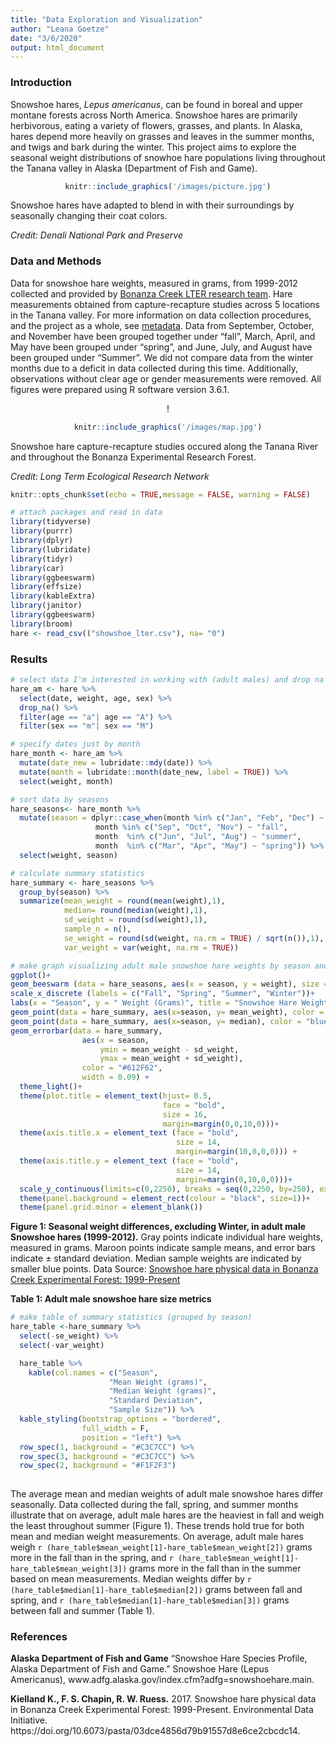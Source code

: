 ```yaml
---
title: "Data Exploration and Visualization"
author: "Leana Goetze"
date: "3/6/2020"
output: html_document
---
```

### Introduction
Snowshoe hares, *Lepus americanus*, can be found in boreal and upper montane forests across North America. Snowshoe hares are primarily herbivorous, eating a variety of flowers, grasses, and plants. In Alaska, hares depend more heavily on grasses and leaves in the summer months, and twigs and bark during the winter. This project aims to explore the seasonal weight distributions of snowhoe hare populations living throughout the Tanana valley in Alaska (Department of Fish and Game).

<center>
```r
knitr::include_graphics('/images/picture.jpg')
```
</center>
Snowshoe hares have adapted to blend in with their surroundings by seasonally changing their coat colors.

*Credit: Denali National Park and Preserve*

### Data and Methods
Data for snowshoe hare weights, measured in grams, from 1999-2012 collected and provided by [Bonanza Creek LTER research team](https://doi.org/10.6073/pasta/03dce4856d79b91557d8e6ce2cbcdc14). Hare measurements obtained from capture-recapture studies across 5 locations in the Tanana valley. For more information on data collection procedures, and the project as a whole, see [metadata](https://portal.lternet.edu/nis/metadataviewer?packageid=knb-lter-bnz.55.22). Data from September, October, and November have been grouped together under "fall", March, April, and May have been grouped under "spring", and June, July, and August have been grouped under "Summer". We did not compare data from the winter months due to a deficit in data collected during this time. Additionally, observations without clear age or gender measurements were removed. All figures were prepared using R software version 3.6.1.

<center>!

```r
knitr::include_graphics('/images/map.jpg')
```

</center>
Snowshoe hare capture-recapture studies occured along the Tanana River and throughout the Bonanza Experimental Research Forest.

*Credit: Long Term Ecological Research Network*

```r
knitr::opts_chunk$set(echo = TRUE,message = FALSE, warning = FALSE)
```

```r
# attach packages and read in data
library(tidyverse)
library(purrr)
library(dplyr)
library(lubridate)
library(tidyr)
library(car)
library(ggbeeswarm)
library(effsize)
library(kableExtra)
library(janitor)
library(ggbeeswarm)
library(broom)
hare <- read_csv(("showshoe_lter.csv"), na= "0")
```

### Results

```r
# select data I'm interested in working with (adult males) and drop na values
hare_am <- hare %>% 
  select(date, weight, age, sex) %>% 
  drop_na() %>% 
  filter(age == "a"| age == "A") %>% 
  filter(sex == "m"| sex == "M")
``` 

```r
# specify dates just by month
hare_month <- hare_am %>% 
  mutate(date_new = lubridate::mdy(date)) %>% 
  mutate(month = lubridate::month(date_new, label = TRUE)) %>% 
  select(weight, month) 
```

```r
# sort data by seasons
hare_seasons<- hare_month %>% 
  mutate(season = dplyr::case_when(month %in% c("Jan", "Feb", "Dec") ~ "winter",
                   month %in% c("Sep", "Oct", "Nov") ~ "fall",
                   month  %in% c("Jun", "Jul", "Aug") ~ "summer",
                   month  %in% c("Mar", "Apr", "May") ~ "spring")) %>% 
  select(weight, season)
```

```r
# calculate summary statistics
hare_summary <- hare_seasons %>% 
  group_by(season) %>% 
  summarize(mean_weight = round(mean(weight),1),
            median= round(median(weight),1),
            sd_weight = round(sd(weight),1),
            sample_n = n(),
            se_weight = round(sd(weight, na.rm = TRUE) / sqrt(n()),1),
            var_weight = var(weight, na.rm = TRUE))
```

```r
# make graph visualizing adult male snowshoe hare weights by season and customize
ggplot()+
geom_beeswarm (data = hare_seasons, aes(x = season, y = weight), size = 1, alpha = .5,pch = 16, color = "#4D6483")+
scale_x_discrete (labels = c("Fall", "Spring", "Summer", "Winter"))+
labs(x = "Season", y = " Weight (Grams)", title = "Snowshoe Hare Weights by Season \n Adult Males (1999-2012)")+
geom_point(data = hare_summary, aes(x=season, y= mean_weight), color = "maroon", size = 2.5)+
geom_point(data = hare_summary, aes(x=season, y= median), color = "blue", size = 1.5, alpha = .7)+
geom_errorbar(data = hare_summary, 
                aes(x = season, 
                    ymin = mean_weight - sd_weight,
                    ymax = mean_weight + sd_weight),
                color = "#612F62",
                width = 0.09) +
  theme_light()+
  theme(plot.title = element_text(hjust= 0.5,
                                  face = "bold",
                                  size = 16,
                                  margin=margin(0,0,10,0)))+
  theme(axis.title.x = element_text (face = "bold",
                                     size = 14,
                                     margin=margin(10,0,0,0))) +
  theme(axis.title.y = element_text (face = "bold",
                                     size = 14,
                                     margin=margin(0,10,0,0)))+
  scale_y_continuous(limits=c(0,2250), breaks = seq(0,2250, by=250), expand = c(0,0))+
  theme(panel.background = element_rect(colour = "black", size=1))+
  theme(panel.grid.minor = element_blank())
```

**Figure 1: Seasonal weight differences, excluding Winter, in adult male Snowshoe hares (1999-2012).** Gray points indicate individual hare weights, measured in grams. Maroon points indicate sample means, and error bars indicate ± standard deviation. Median sample weights are indicated by smaller blue points. Data Source: [Snowshoe hare physical data in Bonanza Creek Experimental Forest: 1999-Present](https://portal.lternet.edu/nis/metadataviewer?packageid=knb-lter-bnz.55.22)


**Table 1: Adult male snowshoe hare size metrics**
```r
# make table of summary statistics (grouped by season)
hare_table <-hare_summary %>% 
  select(-se_weight) %>% 
  select(-var_weight)

  hare_table %>% 
    kable(col.names = c("Season", 
                      "Mean Weight (grams)",
                      "Median Weight (grams)",
                      "Standard Deviation",
                      "Sample Size")) %>% 
  kable_styling(bootstrap_options = "bordered", 
                full_width = F,
                position = "left") %>% 
  row_spec(1, background = "#C3C7CC") %>% 
  row_spec(3, background = "#C3C7CC") %>% 
  row_spec(2, background = "#F1F2F3")
  
```

The average mean and median weights of adult male snowshoe hares differ seasonally. Data collected during the fall, spring, and summer months illustrate that on average, adult male hares are the heaviest in fall and weigh the least throughout summer (Figure 1). These trends hold true for both mean and median weight measurements. On average, adult male hares weigh `r (hare_table$mean_weight[1]-hare_table$mean_weight[2])` grams more in the fall than in the spring, and `r (hare_table$mean_weight[1]-hare_table$mean_weight[3])` grams more in the fall than in the summer based on mean measurements. Median weights differ by `r (hare_table$median[1]-hare_table$median[2])` grams between fall and spring, and `r (hare_table$median[1]-hare_table$median[3])` grams between fall and summer (Table 1).

### References

**Alaska Department of Fish and Game** “Snowshoe Hare Species Profile, Alaska Department of Fish and Game.” Snowshoe Hare (Lepus Americanus),  www.adfg.alaska.gov/index.cfm?adfg=snowshoehare.main.

**Kielland K., F. S. Chapin, R. W. Ruess.** 2017. Snowshoe hare physical data in Bonanza Creek Experimental Forest: 1999-Present. Environmental Data Initiative. https://doi.org/10.6073/pasta/03dce4856d79b91557d8e6ce2cbcdc14.  